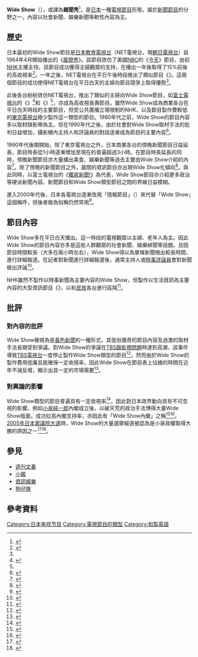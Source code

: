 {{他用
|subject=社會新聞、娛樂新聞等軟性內容為主
|other=時事新聞
|{{Tsl|ja|ニュースワイド|NEWS WIDE (日本)}}
}}

<!--
說明: ニュースワイド在中文界並沒有正式稱呼,算是正規的新聞節目,並沒有帶有黃色議題
可以參考NHKニュースワイド,NHKモーニングワイド
網址 https://www2.nhk.or.jp/archives/tv60bin/detail/index.cgi?das_id=D0009040176_00000
此稱呼出現於1980年代,目前日本也已比較少用這個詞彙
-->

'''Wide Show'''（{{lang-ja|ワイドショー}}），或譯為'''雜聞秀'''<ref>{{cite book|author=陳弘美|title=電視低能我們損失什麼？日本電視也是從低能走出|year=2017|publisher=遠足文化|location=台北市|isbn=9789869442527}}{{zh-hant}}</ref>，是[[日本|日本]]一種[[電視節目|電視節目]]形態，屬於[[新聞節目|新聞節目]]的分野之一，內容以社會新聞、娛樂新聞等軟性內容為主。

== 歷史 ==
日本最初的Wide Show節目是[[日本教育電視台|日本教育電視台]]（NET電視台，現[[朝日電視台|朝日電視台]]）自1964年4月開始播出的《[[晨間秀|晨間秀]]》。該節目效仿了美國[[國家廣播公司|NBC]]的《[[今天_(NBC)|今天]]》節目，由前[[日本放送協會|NHK]]主播{{link-ja|木島則夫|木島則夫}}主持。該節目成功獲得主婦觀眾的支持，在播出一年後取得了15%前後的高收視率<ref name="tvasahi">{{cite book |author={{lang|ja|全国朝日放送株式会社総務局社史編纂部}}|script-title=ja:『テレビ朝日社史 ファミリー視聴の25年』 |year=1984 |publisher={{lang|ja|全国朝日放送}} |location=東京都 |isbn=}}{{ja}}{{NCID|BN0418165X}}</ref>{{rp|99-103}}。一年之後，NET電視台在平日午後時段推出了類似節目《{{link-ja|午後秀|アフタヌーンショー}}》。這兩個節目的成功使得NET電視台在平日白天的主婦向節目競爭上取得優勢<ref name="tvasahi" />{{rp|116-118}}。

此後各台紛紛效仿NET電視台，推出了類似的主婦向Wide Show節目，如[[富士電視台|富士電視台]]的《{{link-ja|小川宏秀|小川宏ショー}}》<ref name="fujitv">{{cite book |author={{lang|ja|フジテレビジョン}}|script-title=ja:『フジテレビ開局50年史』 |year=2009 |publisher={{lang|ja|フジテレビジョン}} |location=東京都 |isbn=}}{{NDL|22038329}}{{ja}}</ref>{{rp|64-65}}和《{{link-ja|3點的你|3時のあなた}}》<ref name="fujitv" />{{rp|88-89}}，亦成為高收視長壽節目。雖然Wide Show成為商業各台在平日白天時段的主要節目，但受公共廣播立場限制的NHK、以及節目製作費較低的[[東京電視台|東京電視台]]極少製作這一類型的節目。1980年代之前，Wide Show的節目內容多以取材錄影帶為主。但在1990年代之後，由於社會對Wide Show取材手法的批判日益增加，攝影棚內主持人和評論員的對話逐漸成為節目的主要內容<ref>{{cite web|url=https://gendai.ismedia.jp/articles/-/79616?imp=0|script-title=ja:朝のワイドショー番組が軒並み「脱芸能スキャンダル」に方針転換している裏事情|accessdate=2021-05-30|publisher={{lang|ja|現代ビジネス}}|language=ja|archive-date=2021-01-26|archive-url=https://web.archive.org/web/20210126053401/https://gendai.ismedia.jp/articles/-/79616?imp=0|dead-url=no}}</ref>。

1990年代後期開始，除了東京電視台之外，日本商業各台的傍晚新聞節目日益延長，節目時長從1小時逐漸增加至現在的普遍超過3小時。在節目時長延長的同時，傍晚新聞節目亦大量播出美食、娛樂新聞等過去主要由Wide Show介紹的內容<ref>{{cite web|url=https://toyokeizai.net/articles/-/106979|script-title=ja:フジテレビが大博打､15時間生放送の胸算用|accessdate=2021-05-30|publisher={{lang|ja|東洋経済online}}|language=ja|archive-date=2021-03-03|archive-url=https://web.archive.org/web/20210303154216/https://toyokeizai.net/articles/-/106979|dead-url=no}}</ref>。除了傍晚的新聞節目之外，晨間的資訊節目亦出現Wide Show化傾向<ref>{{cite web|url=https://core.ac.uk/download/pdf/230201299.pdf|script-title=ja:テレビ政治報道と政治意識－情報バラエティー番組の功罪－|accessdate=2021-05-30|publisher=CORE|language=ja|archive-date=2021-06-01|archive-url=https://web.archive.org/web/20210601082438/https://core.ac.uk/download/pdf/230201299.pdf|dead-url=no}}</ref>。與此同時，以富士電視台的《[[獨家新聞!|獨家新聞!]]》為代表，Wide Show節目亦介紹更多政治等硬派新聞內容。新聞節目和Wide Show類型節目之間的界線日益模糊。

進入2000年代後，日本各電視台逐漸改用「情報節目」（{{lang|ja|情報番組}}）來代替「Wide Show」這個稱呼，但後者做為俗稱仍然常用<ref>{{Cite web |date = 2014-04-21 |url = http://japan-indepth.jp/?p=5320 |script-title = ja:＜ワイドショーなのか？ニュースなのか？＞乱立する「情報番組」とテレビ凋落の背景 |language = ja |publisher = japan-indepth（[[安倍宏行|安倍宏行]]） |accessdate = 2020-11-30 |archive-date = 2021-11-28 |archive-url = https://web.archive.org/web/20211128173213/https://japan-indepth.jp/?p=5320 }}</ref>。

== 節目內容 ==
Wide Show多在平日白天播出。這一時段的電視觀眾以主婦、老年人為主。因此Wide Show的節目內容亦多是這些人群觀眾的社會新聞、娛樂緋聞等話題。且因節目時間較長（大多在兩小時左右），Wide Show得以為單條新聞撥出較長時間，進行詳細報道。在記者對新聞進行詳細報道後，通常主持人或[[時事評論員|時事評論員]]會對新聞做出評論<ref>{{cite web|url=https://rikkyo.repo.nii.ac.jp/?action=repository_uri&item_id=1840&file_id=18&file_no=1|script-title=ja:ワイドショー番組の内容分析 : 「情報ツウ」「とくダネ」「スーパーモーニング」の比較から|accessdate=2021-05-30|publisher={{lang|ja|立教大学学術リポジトリ}}|language=ja}}</ref>。

NHK雖然不製作以時事新聞為主要內容的Wide Show，但製作以生活資訊為主要內容的大型資訊節目《{{link-ja|朝一|あさイチ}}》，以和[[民放|民放]]各台進行區隔<ref>{{cite web|url=https://www.sponichi.co.jp/entertainment/news/2013/11/06/kiji/K20131106006955850.html|script-title=ja:「はなまるマーケット」来年３月で終了　「あさイチ」に食われた|accessdate=2021-05-30|publisher={{lang|ja|スポニチ}}|language=ja|archive-date=2018-04-09|archive-url=https://web.archive.org/web/20180409214533/http://www.sponichi.co.jp/entertainment/news/2013/11/06/kiji/K20131106006955850.html|dead-url=no}}</ref>。

== 批評 ==
=== 對內容的批評 ===
Wide Show被視為是[[黃色新聞|黃色新聞]]的一種形式，其低俗獵奇的節目內容及過激的取材手法長期受到爭議。對Wide Show的爭議在[[TBS錄影帶問題|TBS錄影帶問題]]時達到高潮，該事件導致[[TBS電視台|TBS電視台]]一度停止製作Wide Show類型的節目<ref>{{cite web|url=https://seijo.repo.nii.ac.jp/?action=repository_uri&item_id=320&file_id=18&file_no=1|script-title=ja:ワイドショーの構造分析 : 形式の概念化とスタジオトークとの関連性|accessdate=2021-05-30|publisher={{lang|ja|成城大学リポジトリ}}|language=ja}}</ref>。然而由於Wide Show的製作費用低廉且能確保一定收視率，因此Wide Show在節目表上佔據的時間在近年不減反增，顯示出具一定的市場需要<ref>{{cite web|url=https://japan-indepth.jp/?p=37877|script-title=ja:ワイドショーがテレビを殺す　【2018:メディア】|accessdate=2021-05-30|publisher={{lang|ja|Japan in-depth}}|language=ja|archive-date=2020-10-21|archive-url=https://web.archive.org/web/20201021161727/https://japan-indepth.jp/?p=37877|dead-url=no}}</ref>。

=== 對輿論的影響 ===
Wide Show類型的節目普遍具有一定收視率<ref>{{cite web|url=https://toyokeizai.net/articles/-/97950|script-title=ja:朝のワイドショーは民放4局でこんなに違う|accessdate=2021-05-30|publisher={{lang|ja|東洋経済online}}|language=ja|archive-date=2020-11-28|archive-url=https://web.archive.org/web/20201128233526/https://toyokeizai.net/articles/-/97950|dead-url=no}}</ref>，因此對日本政界動向具有不可忽視的影響。例如[[小泉純一郎|小泉純一郎]]內閣成立後，以破天荒的政治手法博得大量Wide Show版面，成功拉高內閣支持率，亦因此有「Wide Show內閣」之稱<ref>{{cite web|url=https://www-cc.gakushuin.ac.jp/~e982440/research/approval.pdf|script-title=ja:小泉内閣の支持率とメディアの両義性|accessdate=2021-05-30|publisher={{lang|ja|学習院ひろば}}|language=ja|archive-date=2021-04-13|archive-url=https://web.archive.org/web/20210413011239/https://www-cc.gakushuin.ac.jp/~e982440/research/approval.pdf|dead-url=no}}</ref><ref>{{cite web|url=https://imidas.jp/ryuko/detail/N-05-1-008-02.html|script-title=ja:ワイドショー内閣|accessdate=2021-05-30|publisher={{lang|ja|imidas}}|language=ja|archive-date=2021-06-01|archive-url=https://web.archive.org/web/20210601082519/https://imidas.jp/ryuko/detail/N-05-1-008-02.html|dead-url=no}}</ref>。[[第44屆日本眾議院議員總選舉|2005年日本眾議院大選]]時，Wide Show的大量選舉報道被認為是小泉政權取得大勝的原因之一<ref>{{cite web|url=https://www.jstage.jst.go.jp/article/jaes1986/22/0/22_0_5/_pdf/-char/en|script-title=ja:小泉劇場inテレビ05年総選挙のテレポリティクス:「内戦」としての「改革」,その表象と消費|accessdate=2021-05-30|publisher={{lang|ja|J-STAGE}}|language=ja|archive-date=2021-06-01|archive-url=https://web.archive.org/web/20210601082515/https://www.jstage.jst.go.jp/article/jaes1986/22/0/22_0_5/_pdf/-char/en|dead-url=no}}</ref><ref>{{cite web|url=https://www.jstage.jst.go.jp/article/jaes1986/22/0/22_0_17/_pdf/-char/en|script-title=ja:世論調査から見たメディア選挙|accessdate=2021-05-30|publisher={{lang|ja|J-STAGE}}|language=ja|archive-date=2021-06-01|archive-url=https://web.archive.org/web/20210601082438/https://www.jstage.jst.go.jp/article/jaes1986/22/0/22_0_17/_pdf/-char/en|dead-url=no}}</ref>。

== 參見 ==
*[[週刊文春|週刊文春]]
*[[小報_(版式)|小報]]
*[[資訊娛樂|資訊娛樂]]
*[[狗仔隊|狗仔隊]]

== 參考資料 ==
{{reflist}}

[[Category:日本电视节目|Category:日本电视节目]]
[[Category:電視節目的類型|Category:電視節目的類型]]
[[Category:和製英語|Category:和製英語]]
